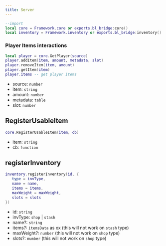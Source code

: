 ```yaml
---
title: Server
---
```


```lua
--import
local core = Framework.core or exports.bl_bridge:core()
local inventory = Framework.inventory or exports.bl_bridge:inventory()
```

### Player Items interactions
```lua
local player = core.GetPlayer(source)
player.addItem(item, amount, metadata, slot)
player.removeItem(item, amount)
player.getItem(item)
player.items -- get player items
```
- source: `number`
- item: `string`
- amount: `number`
- metadata: `table`
- slot: `number`

## RegisterUsableItem
```lua
core.RegisterUsableItem(item, cb)
```
- item: `string`
- cb: `function`

## registerInventory
```lua
inventory.registerInventory(id, {
   type = invType,
   name = name,
   items = items,
   maxWeight = maxWeight,
   slots = slots
})
```

- id: `string`
- invType: `shop` | `stash`
- name?: `string`
- items?: `itemsData` as ox (this will not work on `stash` type)
- maxWeight?: `number` (this will not work on `shop` type)
- slots?: `number` (this will not work on `shop` type)